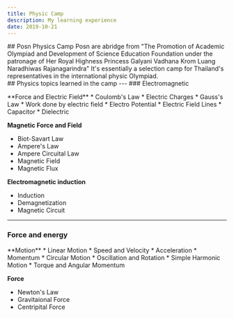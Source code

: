 ```yaml
---
title: Physic Camp
description: My learning experience 
date: 2019-10-21
---
```


<Section>
## Posn Physics Camp
Posn are abridge from "The Promotion of Academic Olympiad and Development of Science Education Foundation
under the patronage of Her Royal Highness Princess Galyani Vadhana Krom Luang Naradhiwas Rajanagarindra" 
It's essentially a selection camp for Thailand's representatives in the international physic Olympiad.
</Section>

<Section>
## Physics topics learned in the camp
---
### Electromagnetic
<Section>
<Figure image="BarMagnet.png" width="100%" imageCaption="Magnetic Field" />
</Section>
**Force and Electric Field**
* Coulomb's Law
* Electric Charges
* Gauss's Law
* Work done by electric field
* Electro Potential
* Electric Field Lines
* Capacitor
* Dielectric

**Magnetic Force and Field**
* Biot-Savart Law
* Ampere's Law
* Ampere Circuital Law
* Magnetic Field
* Magnetic Flux

**Electromagnetic induction**
* Induction
* Demagnetization
* Magnetic Circuit 
---
### Force and energy
<Section>
    <Figure video="ThreeBody.mp4" width="100%" videoCaption="Three Body Simulation" />
</Section>
**Motion**
* Linear Motion
* Speed and Velocity
* Acceleration
* Momentum
* Circular Motion
* Oscillation and Rotation
* Simple Harmonic Motion
* Torque and Angular Momentum

**Force**
* Newton's Law
* Gravitaional Force
* Centripital Force
</Section>



